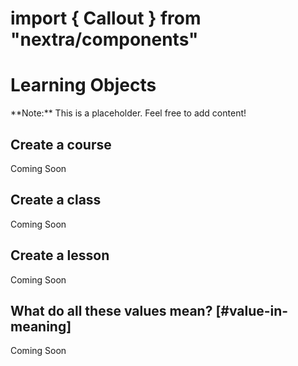 # import { Callout } from "nextra/components"

# Learning Objects

<Callout type="info" emoji="🗿">
**Note:** This is a placeholder. Feel free to add content!
</Callout>

## Create a course

Coming Soon

## Create a class

Coming Soon

## Create a lesson

Coming Soon

## What do all these values mean? [#value-in-meaning]

Coming Soon